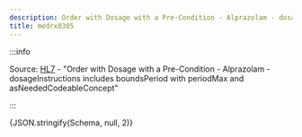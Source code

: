 ```yaml
---
description: Order with Dosage with a Pre-Condition - Alprazolam - dosageInstructions includes boundsPeriod with periodMax and asNeededCodeableConcept
title: medrx0305
---
```



:::info

Source: [HL7](https://www.hl7.org/fhir/medicationrequest0305.html) - "Order with Dosage with a Pre-Condition - Alprazolam - dosageInstructions includes boundsPeriod with periodMax and asNeededCodeableConcept"

:::

<Tabs>
  <TabItem value="text" label="Human readable text" default>
    <MultipleDosagesToText
      dosages={Schema}
      config={{  }}
    />
  </TabItem>
  <TabItem value="json" label="Dosage">
    <CodeBlock language="json">{JSON.stringify(Schema, null, 2)}</CodeBlock>
  </TabItem>
</Tabs>
